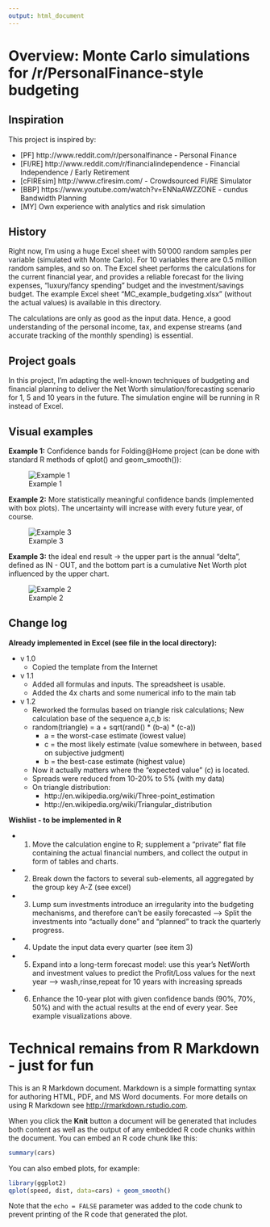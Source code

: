 ```yaml
---
output: html_document
---
```

# Overview: Monte Carlo simulations for /r/PersonalFinance-style budgeting
## Inspiration

This project is inspired by:

* [PF] http://www.reddit.com/r/personalfinance  - Personal Finance
* [FI/RE] http://www.reddit.com/r/financialindependence  - Financial Independence / Early Retirement
* [cFIREsim] http://www.cfiresim.com/  - Crowdsourced FI/RE Simulator
* [BBP] https://www.youtube.com/watch?v=ENNaAWZZONE  - cundus Bandwidth Planning
* [MY] Own experience with analytics and risk simulation

## History

Right now, I'm using a huge Excel sheet with 50'000 random samples per variable (simulated with Monte Carlo). For 10 variables there are 0.5 million random samples, and so on. The Excel sheet performs the calculations for the current financial year, and provides a reliable forecast for the living expenses, "luxury/fancy spending" budget and the investment/savings budget. The example Excel sheet "MC_example_budgeting.xlsx" (without the actual values) is available in this directory.

The calculations are only as good as the input data. Hence, a good understanding of the personal income, tax, and expense streams (and accurate tracking of the monthly spending) is essential.

## Project goals

In this project, I'm adapting the well-known techniques of budgeting and financial planning to deliver the Net Worth simulation/forecasting scenario for 1, 5 and 10 years in the future. The simulation engine will be running in R instead of Excel.

## Visual examples

**Example 1:** Confidence bands for Folding@Home project (can be done with standard R methods of qplot() and geom_smooth()):

![Example 1](example1.png)


**Example 2:** More statistically meaningful confidence bands (implemented with box plots). The uncertainty will increase with every future year, of course.

![Example 3](example3.png)


**Example 3:** the ideal end result -> the upper part is the annual "delta", defined as IN - OUT, and the bottom part is a cumulative Net Worth plot influenced by the upper chart.

![Example 2](example2.png)



## Change log

**Already implemented in Excel (see file in the local directory):**

* v 1.0
    - Copied the template from the Internet

* v 1.1
    - Added all formulas and inputs. The spreadsheet is usable.
    - Added the 4x charts and some numerical info to the main tab

* v 1.2
    - Reworked the formulas based on triangle risk calculations; New calculation base of the sequence a,c,b is:
    - random(triangle) = a + sqrt(rand() * (b-a) * (c-a))
        - a = the worst-case estimate (lowest value)
        - c = the most likely estimate (value somewhere in between, based on subjective judgment)
        - b = the best-case estimate (highest value)
    - Now it actually matters where the "expected value" (c) is located.
    - Spreads were reduced from 10-20% to 5% (with my data)
    - On triangle distribution: 
        - http://en.wikipedia.org/wiki/Three-point_estimation
        - http://en.wikipedia.org/wiki/Triangular_distribution

**Wishlist - to be implemented in R**

* 1. Move the calculation engine to R; supplement a "private" flat file containing the actual financial numbers, and collect the output in form of tables and charts.
* 2. Break down the factors to several sub-elements, all aggregated by the group key A-Z (see excel)
* 3. Lump sum investments introduce an irregularity into the budgeting mechanisms, and therefore can't be easily forecasted ---> Split the investments into "actually done" and "planned" to track the quarterly progress.
* 4. Update the input data every quarter (see item 3)
* 5. Expand into a long-term forecast model: use this year's NetWorth and investment values to predict the Profit/Loss values for the next year ---> wash,rinse,repeat for 10 years with increasing spreads
* 6. Enhance the 10-year plot with given confidence bands (90%, 70%, 50%) and with the actual results at the end of every year. See example visualizations above.

# Technical remains from R Markdown - just for fun
This is an R Markdown document. Markdown is a simple formatting syntax for authoring HTML, PDF, and MS Word documents. For more details on using R Markdown see <http://rmarkdown.rstudio.com>.

When you click the **Knit** button a document will be generated that includes both content as well as the output of any embedded R code chunks within the document. You can embed an R code chunk like this:

```r
summary(cars)
```

You can also embed plots, for example:

```r
library(ggplot2)
qplot(speed, dist, data=cars) + geom_smooth()
```

Note that the `echo = FALSE` parameter was added to the code chunk to prevent printing of the R code that generated the plot.
